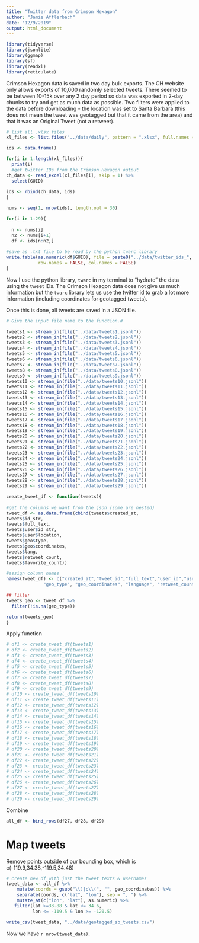 ```yaml
---
title: "Twitter data from Crimson Hexagon"
author: "Jamie Afflerbach"
date: "12/9/2019"
output: html_document
---
```


```r

library(tidyverse)
library(jsonlite)
library(ggmap)
library(sf)
library(readxl)
library(reticulate)
```

Crimson Hexagon data is saved in two day bulk exports. The CH website only allows exports of 10,000 randomly selected tweets. There seemed to be between 10-15k over any 2 day period so data was exported in 2-day chunks to try and get as much data as possible. Two filters were applied to the data before downloading - the location was set to Santa Barbara (this does not mean the tweet was geotagged but that it came from the area) and that it was an Original Tweet (not a retweet).



```r
# list all .xlsx files
xl_files <- list.files("../data/daily", pattern = ".xlsx", full.names = TRUE)

ids <- data.frame()

for(i in 1:length(xl_files)){
  print(i)
  #get twitter IDs from the Crimson Hexagon output
ch_data <- read_excel(xl_files[i], skip = 1) %>%
  select(GUID)
  
ids <- rbind(ch_data, ids)
}

nums <- seq(1, nrow(ids), length.out = 30)

for(i in 1:29){
  
  n <- nums[i]
  n2 <- nums[i+1]
  df <- ids[n:n2,]
  
#save as .txt file to be read by the python twarc library
write.table(as.numeric(df$GUID), file = paste0("../data/twitter_ids_", i, ".txt"), sep = "\t",
            row.names = FALSE, col.names = FALSE)
}
```

Now I use the python library, `twarc` in my terminal to "hydrate" the data using the tweet IDs. The Crimson Hexagon data does not give us much information but the `twarc` library lets us use the twitter id to grab a lot more information (including coordinates for geotagged tweets).

Once this is done, all tweets are saved in a JSON file.

```r
# Give the input file name to the function.# 

tweets1 <- stream_in(file("../data/tweets1.jsonl")) 
tweets2 <- stream_in(file("../data/tweets2.jsonl")) 
tweets3 <- stream_in(file("../data/tweets3.jsonl")) 
tweets4 <- stream_in(file("../data/tweets4.jsonl")) 
tweets5 <- stream_in(file("../data/tweets5.jsonl")) 
tweets6 <- stream_in(file("../data/tweets6.jsonl")) 
tweets7 <- stream_in(file("../data/tweets7.jsonl")) 
tweets8 <- stream_in(file("../data/tweets8.jsonl")) 
tweets9 <- stream_in(file("../data/tweets9.jsonl")) 
tweets10 <- stream_in(file("../data/tweets10.jsonl")) 
tweets11 <- stream_in(file("../data/tweets11.jsonl")) 
tweets12 <- stream_in(file("../data/tweets12.jsonl")) 
tweets13 <- stream_in(file("../data/tweets13.jsonl")) 
tweets14 <- stream_in(file("../data/tweets14.jsonl")) 
tweets15 <- stream_in(file("../data/tweets15.jsonl")) 
tweets16 <- stream_in(file("../data/tweets16.jsonl")) 
tweets17 <- stream_in(file("../data/tweets17.jsonl")) 
tweets18 <- stream_in(file("../data/tweets18.jsonl")) 
tweets19 <- stream_in(file("../data/tweets19.jsonl")) 
tweets20 <- stream_in(file("../data/tweets20.jsonl")) 
tweets21 <- stream_in(file("../data/tweets21.jsonl")) 
tweets22 <- stream_in(file("../data/tweets22.jsonl")) 
tweets23 <- stream_in(file("../data/tweets23.jsonl")) 
tweets24 <- stream_in(file("../data/tweets24.jsonl")) 
tweets25 <- stream_in(file("../data/tweets25.jsonl")) 
tweets26 <- stream_in(file("../data/tweets26.jsonl")) 
tweets27 <- stream_in(file("../data/tweets27.jsonl")) 
tweets28 <- stream_in(file("../data/tweets28.jsonl")) 
tweets29 <- stream_in(file("../data/tweets29.jsonl")) 
```

```r
create_tweet_df <- function(tweets){
  
#get the columns we want from the json (some are nested)
tweet_df <- as.data.frame(cbind(tweets$created_at,
tweets$id_str,
tweets$full_text,
tweets$user$id_str,
tweets$user$location,
tweets$geo$type,
tweets$geo$coordinates,
tweets$lang,
tweets$retweet_count,
tweets$favorite_count))

#assign column names
names(tweet_df) <- c("created_at","tweet_id","full_text","user_id","user_location",
              "geo_type", "geo_coordinates", "language", "retweet_count", "favorite_count")

## filter
tweets_geo <- tweet_df %>%
  filter(!is.na(geo_type))

return(tweets_geo)
}
```

Apply function

```r
# df1 <- create_tweet_df(tweets1)
# df2 <- create_tweet_df(tweets2)
# df3 <- create_tweet_df(tweets3)
# df4 <- create_tweet_df(tweets4)
# df5 <- create_tweet_df(tweets5)
# df6 <- create_tweet_df(tweets6)
# df7 <- create_tweet_df(tweets7)
# df8 <- create_tweet_df(tweets8)
# df9 <- create_tweet_df(tweets9)
# df10 <- create_tweet_df(tweets10)
# df11 <- create_tweet_df(tweets11)
# df12 <- create_tweet_df(tweets12)
# df13 <- create_tweet_df(tweets13)
# df14 <- create_tweet_df(tweets14)
# df15 <- create_tweet_df(tweets15)
# df16 <- create_tweet_df(tweets16)
# df17 <- create_tweet_df(tweets17)
# df18 <- create_tweet_df(tweets18)
# df19 <- create_tweet_df(tweets19)
# df20 <- create_tweet_df(tweets20)
# df21 <- create_tweet_df(tweets21)
# df22 <- create_tweet_df(tweets22)
# df23 <- create_tweet_df(tweets23)
# df24 <- create_tweet_df(tweets24)
# df25 <- create_tweet_df(tweets25)
# df26 <- create_tweet_df(tweets26)
# df27 <- create_tweet_df(tweets27)
# df28 <- create_tweet_df(tweets28)
# df29 <- create_tweet_df(tweets29)
```

Combine
```r
all_df <- bind_rows(df27, df28, df29) 
```

# Map tweets

Remove points outside of our bounding box, which is c(-119.9,34.38,-119.5,34.48)

```r
# create new df with just the tweet texts & usernames
tweet_data <- all_df %>%
    mutate(coords = gsub("\\)|c\\(", "", geo_coordinates)) %>%
    separate(coords, c("lat", "lon"), sep = ", ") %>%
    mutate_at(c("lon", "lat"), as.numeric) %>%
   filter(lat >=33.88 & lat <= 34.6,
          lon <= -119.5 & lon >= -120.5)

write_csv(tweet_data, "../data/geotagged_sb_tweets.csv")
```

Now we have `r nrow(tweet_data)`.



